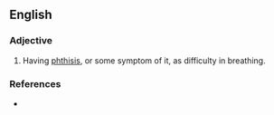 ==English==

===Adjective===
{{en-adj}}

# Having [[phthisis]], or some symptom of it, as difficulty in breathing.

===References===
* {{R:Webster 1913}}
